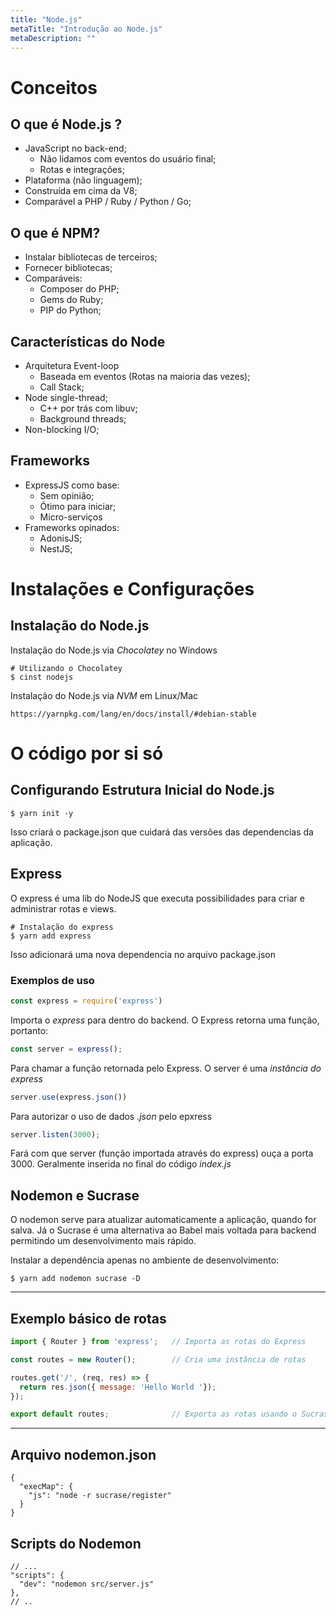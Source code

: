 ```yaml
---
title: "Node.js"
metaTitle: "Introdução ao Node.js"
metaDescription: ""
---
```


# Conceitos

## O que é Node.js ?

* JavaScript no back-end;
  * Não lidamos com eventos do usuário final;
  * Rotas e integrações;
* Plataforma (não linguagem);
* Construída em cima da V8;
* Comparável a PHP / Ruby / Python / Go;

## O que é NPM?

* Instalar bibliotecas de terceiros;
* Fornecer bibliotecas;
* Comparáveis:
  * Composer do PHP;
  * Gems do Ruby;
  * PIP do Python;

## Características do Node

* Arquitetura Event-loop
  * Baseada em eventos (Rotas na maioria das vezes);
  * Call Stack;
* Node single-thread;
  * C++ por trás com libuv;
  * Background threads;
* Non-blocking I/O;

## Frameworks

* ExpressJS como base:
  * Sem opinião;
  * Ótimo para iniciar;
  * Micro-serviços
* Frameworks opinados:
  * AdonisJS;
  * NestJS;

# Instalações e Configurações

## Instalação do Node.js

Instalação do Node.js via *Chocolatey* no Windows

```shell
# Utilizando o Chocolatey
$ cinst nodejs
```

Instalação do Node.js via *NVM* em Linux/Mac

`https://yarnpkg.com/lang/en/docs/install/#debian-stable`


# O código por si só

## Configurando Estrutura Inicial do Node.js

```shell
$ yarn init -y
```

Isso criará o package.json que cuidará das versões das dependencias da aplicação.


## Express
O express é uma lib do NodeJS que executa possibilidades para criar e administrar rotas e views.


```shell
# Instalação do express
$ yarn add express
```
Isso adicionará uma nova dependencia no arquivo package.json

### Exemplos de uso
```javascript
const express = require('express')
```
Importa o *express* para dentro do backend. O Express retorna uma função, portanto:

```javascript
const server = express();
```
Para chamar a função retornada pelo Express. O server é uma *instância do express*

```javascript
server.use(express.json())
```
Para autorizar o uso de dados *.json* pelo epxress

```javascript
server.listen(3000);
```
Fará com que server (função importada através do express) ouça a porta 3000. Geralmente inserida no final do código *index.js*


## Nodemon e Sucrase
O nodemon serve para atualizar automaticamente a aplicação, quando for salva. Já o Sucrase é uma alternativa ao Babel mais voltada para  backend permitindo um desenvolvimento mais rápido.

Instalar a dependência apenas no ambiente de desenvolvimento:

```shell
$ yarn add nodemon sucrase -D
```

<hr/>

## Exemplo básico de rotas

```javascript
import { Router } from 'express';   // Importa as rotas do Express

const routes = new Router();        // Cria uma instância de rotas

routes.get('/', (req, res) => {
  return res.json({ message: 'Hello World '});
});

export default routes;              // Exporta as rotas usando o Sucrase
```

<hr/>

## Arquivo nodemon.json

```javascripton
{
  "execMap": {
    "js": "node -r sucrase/register"
  }
}
```

## Scripts do Nodemon


```javascripton
// ...
"scripts": {
  "dev": "nodemon src/server.js"
},
// ..
```
